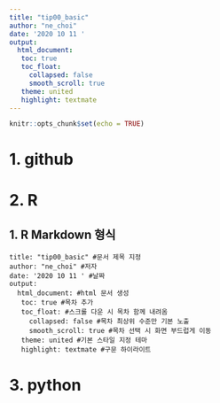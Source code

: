 ```yaml
---
title: "tip00_basic"
author: "ne_choi"
date: '2020 10 11 '
output:
  html_document:
   toc: true
   toc_float:
     collapsed: false
     smooth_scroll: true
   theme: united
   highlight: textmate
---
```


```r
knitr::opts_chunk$set(echo = TRUE)
```

# 1. github
 

# 2. R
## 1. R Markdown 형식
```
title: "tip00_basic" #문서 제목 지정
author: "ne_choi" #저자
date: '2020 10 11 ' #날짜
output:
  html_document: #html 문서 생성
   toc: true #목차 추가
   toc_float: #스크롤 다운 시 목차 함께 내려옴
     collapsed: false #목차 최상위 수준만 기본 노출
     smooth_scroll: true #목차 선택 시 화면 부드럽게 이동
   theme: united #기본 스타일 지정 테마
   highlight: textmate #구문 하이라이트
```

# 3. python

